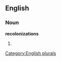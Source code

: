 
==English==

===Noun===
'''recolonizations'''

# {{plural of|[[recolonization]]}}

[[Category:English plurals]]
